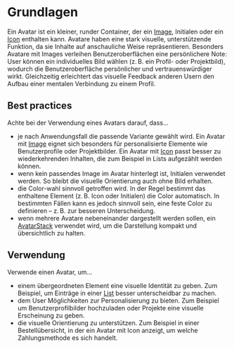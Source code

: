 # Grundlagen

Ein Avatar ist ein kleiner, runder Container, der ein [Image](/03-components/content/image), Initialen oder ein [Icon](/03-components/content/icon) enthalten kann. Avatare haben eine stark visuelle, unterstützende Funktion, da sie Inhalte auf anschauliche Weise repräsentieren. Besonders Avatare mit Images verleihen Benutzeroberflächen eine persönlichere Note: User können ein individuelles Bild wählen (z. B. ein Profil- oder Projektbild), wodurch die Benutzeroberfläche persönlicher und vertrauenswürdiger wirkt. Gleichzeitig erleichtert das visuelle Feedback anderen Usern den Aufbau einer mentalen Verbindung zu einem Profil.

## Best practices

Achte bei der Verwendung eines Avatars darauf, dass…

- je nach Anwendungsfall die passende Variante gewählt wird. Ein Avatar mit [Image](/03-components/content/image) eignet sich besonders für personalisierte Elemente wie Benutzerprofile oder Projektbilder. Ein Avatar mit [Icon](/03-components/content/icon) passt besser zu wiederkehrenden Inhalten, die zum Beispiel in Lists aufgezählt werden können.
- wenn kein passendes Image im Avatar hinterlegt ist, Initialen verwendet werden. So bleibt die visuelle Orientierung auch ohne Bild erhalten.
- die Color-wahl sinnvoll getroffen wird. In der Regel bestimmt das enthaltene Element (z. B. Icon oder Initialen) die Color automatisch. In bestimmten Fällen kann es jedoch sinnvoll sein, eine feste Color zu definieren – z. B. zur besseren Unterscheidung.
- wenn mehrere Avatare nebeneinander dargestellt werden sollen, ein [AvatarStack](/03-components/content/avatar-stack) verwendet wird, um die Darstellung kompakt und übersichtlich zu halten.

## Verwendung

Verwende einen Avatar, um…

- einem übergeordneten Element eine visuelle Identität zu geben. Zum Beispiel, um Einträge in einer [List](/03-components/structure/list) besser unterscheidbar zu machen.
- dem User Möglichkeiten zur Personalisierung zu bieten. Zum Beispiel um Benutzerprofilbilder hochzuladen oder Projekte eine visuelle Erscheinung zu geben. 
- die visuelle Orientierung zu unterstützen. Zum Beispiel in einer Bestellübersicht, in der ein Avatar mit Icon anzeigt, um welche Zahlungsmethode es sich handelt.
